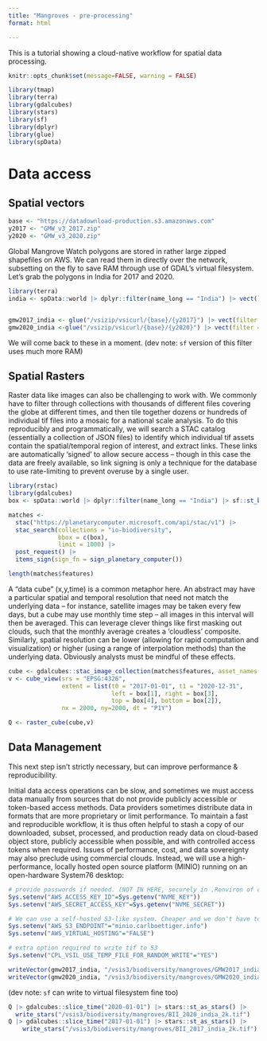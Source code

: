 ```yaml
---
title: "Mangroves - pre-processing"
format: html

---
```


This is a tutorial showing a cloud-native workflow for spatial data processing.

```r
knitr::opts_chunk$set(message=FALSE, warning = FALSE)
```

```r
library(tmap)
library(terra)
library(gdalcubes)
library(stars)
library(sf)
library(dplyr)
library(glue)
library(spData)
```

# Data access

## Spatial vectors

```r
base <- "https://datadownload-production.s3.amazonaws.com"
y2017 <- "GMW_v3_2017.zip"
y2020 <- "GMW_v3_2020.zip"
```

Global Mangrove Watch polygons are stored in rather large zipped shapefiles on AWS.  We can read them in directly over the network, subsetting on the fly to save RAM through use of GDAL's virtual filesystem.  Let's grab the polygons in India for 2017 and 2020.  

```r
library(terra)
india <- spData::world |> dplyr::filter(name_long == "India") |> vect()


gmw2017_india <- glue("/vsizip/vsicurl/{base}/{y2017}") |> vect(filter = india)
gmw2020_india <-glue("/vsizip/vsicurl/{base}/{y2020}") |> vect(filter = india)
```

We will come back to these in a moment.  (dev note: `sf` version of this filter uses much more RAM)


## Spatial Rasters

Raster data like images can also be challenging to work with.  We commonly have to filter through collections with thousands of different files covering the globe at different times, and then tile together dozens or hundreds of individual tif files into a mosaic for a national scale analysis. To do this reproducibly and programmatically, we will search a STAC catalog (essentially a collection of JSON files) to identify which individual tif assets contain the spatial/temporal region of interest, and extract links.  These links are automatically 'signed' to allow secure access -- though in this case the data are freely available, so link signing is only a technique for the database to use rate-limiting to prevent overuse by a single user. 

```r
library(rstac)
library(gdalcubes)
box <- spData::world |> dplyr::filter(name_long == "India") |> sf::st_bbox()

matches <-
  stac("https://planetarycomputer.microsoft.com/api/stac/v1") |>
  stac_search(collections = "io-biodiversity",
              bbox = c(box),
              limit = 1000) |>
  post_request() |>
  items_sign(sign_fn = sign_planetary_computer())

length(matches$features)

```

 A "data cube" (x,y,time) is a common metaphor here.  An abstract may have a particular spatial and temporal resolution that need not match the underlying data -- for instance, satellite images may be taken every few days, but a cube may use monthly time step -- all images in this interval will then be averaged.  This can leverage clever things like first masking out clouds, such that the monthly average creates a 'cloudless' composite.  Similarly, spatial resolution can be lower (allowing for rapid computation and visualization) or higher (using a range of interpolation methods) than the underlying data.  Obviously analysts must be mindful of these effects.


```r
cube <- gdalcubes::stac_image_collection(matches$features, asset_names = "data")
v <- cube_view(srs = "EPSG:4326",
               extent = list(t0 = "2017-01-01", t1 = "2020-12-31",
                             left = box[1], right = box[3],
                             top = box[4], bottom = box[2]),
               nx = 2000, ny=2000, dt = "P1Y")

Q <- raster_cube(cube,v)
```


## Data Management

This next step isn't strictly necessary, but can improve performance & reproducibility. 

Initial data access operations can be slow, and sometimes we must access data manually from sources that do not provide publicly accessible or token-based access methods.  Data providers sometimes distribute data in formats that are more proprietary or limit performance. To maintain a fast and reproducible workflow, it is thus often helpful to stash a copy of our downloaded, subset, processed, and production ready data on cloud-based object store, publicly accessible when possible, and with controlled access tokens when required.  Issues of performance, cost, and data sovereignty may also preclude using commercial clouds.  Instead, we will use a high-performance, locally hosted open source platform (MINIO) running on an open-hardware System76 desktop:


```r
# provide passwords if needed. (NOT IN HERE, securely in .Renviron of course!)
Sys.setenv("AWS_ACCESS_KEY_ID"=Sys.getenv("NVME_KEY")) 
Sys.setenv("AWS_SECRET_ACCESS_KEY"=Sys.getenv("NVME_SECRET"))

# We can use a self-hosted S3-like system. Cheaper and we don't have to trust AWS...
Sys.setenv("AWS_S3_ENDPOINT"="minio.carlboettiger.info")
Sys.setenv("AWS_VIRTUAL_HOSTING"="FALSE")

# extra option required to write tif to S3
Sys.setenv("CPL_VSIL_USE_TEMP_FILE_FOR_RANDOM_WRITE"="YES") 
```

```r
writeVector(gmw2017_india, "/vsis3/biodiversity/mangroves/GMW2017_india.fgb", "FlatGeobuf", overwrite=TRUE)
writeVector(gmw2020_india, "/vsis3/biodiversity/mangroves/GMW2020_india.fgb", "FlatGeobuf", overwrite=TRUE)
```

(dev note: `sf` can write to virtual filesystem fine too)

```r
Q |> gdalcubes::slice_time("2020-01-01") |> stars::st_as_stars() |> 
  write_stars("/vsis3/biodiversity/mangroves/BII_2020_india_2k.tif")
Q |> gdalcubes::slice_time("2017-01-01") |> stars::st_as_stars() |> 
    write_stars("/vsis3/biodiversity/mangroves/BII_2017_india_2k.tif")
```





